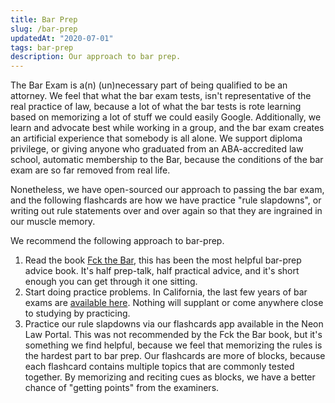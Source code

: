 ```yaml
---
title: Bar Prep
slug: /bar-prep
updatedAt: "2020-07-01"
tags: bar-prep
description: Our approach to bar prep.
---
```


The Bar Exam is a(n) (un)necessary part of being qualified to be an attorney.
We feel that what the bar exam tests, isn't representative of the real
practice of law, because a lot of what the bar tests is rote learning based
on memorizing a lot of stuff we could easily Google. Additionally, we learn and
advocate best while working in a group, and the bar exam creates an artificial
experience that somebody is all alone. We support diploma privilege, or
giving anyone who graduated from an ABA-accredited law school, automatic
membership to the Bar, because the conditions of the bar exam are so far
removed from real life.

Nonetheless, we have open-sourced our approach to passing the bar exam, and
the following flashcards are how we have practice "rule slapdowns", or writing
out rule statements over and over again so that they are ingrained in our
muscle memory.

We recommend the following approach to bar-prep.

1. Read the book [Fck the Bar](https://www.fckthebar.com), this has been the
  most helpful bar-prep advice book. It's half prep-talk, half practical
  advice, and it's short enough you can get through it one sitting.
2. Start doing practice problems. In California, the last few years of bar
  exams are [available
  here](http://www.calbar.ca.gov/Admissions/Examinations/California-Bar-Examination/Past-Exams).
  Nothing will supplant or come anywhere close to studying by practicing.
3. Practice our rule slapdowns via our flashcards app available in the Neon
  Law Portal. This was not recommended by the Fck the Bar book, but it's
  something we find helpful, because we feel that memorizing the rules is the
  hardest part to bar prep. Our flashcards are more of blocks, because each
  flashcard contains multiple topics that are commonly tested together. By
  memorizing and reciting cues as blocks, we have a better chance of "getting
  points" from the examiners.

